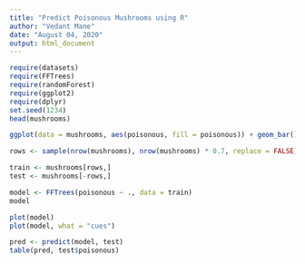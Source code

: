 ```yaml
---
title: "Predict Poisonous Mushrooms using R"
author: "Vedant Mane"
date: "August 04, 2020"
output: html_document
---
```


```r
require(datasets)
require(FFTrees)
require(randomForest)
require(ggplot2)
require(dplyr)
set.seed(1234)
head(mushrooms)
```

```r
ggplot(data = mushrooms, aes(poisonous, fill = poisonous)) + geom_bar()
```

```r
rows <- sample(nrow(mushrooms), nrow(mushrooms) * 0.7, replace = FALSE)

train <- mushrooms[rows,]
test <- mushrooms[-rows,]

```

```r
model <- FFTrees(poisonous ~ ., data = train)
model
```
```r
plot(model)
plot(model, what = "cues")
```

```r
pred <- predict(model, test)
table(pred, test$poisonous)
```

